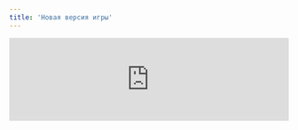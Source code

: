 ```yaml
---
title: 'Новая версия игры'
---
```


<iframe
  src="https://tally.so/embed/mKRg88?hideTitle=1&transparentBackground=1&dynamicHeight=1"
  loading="lazy"
  width="100%"
  frameBorder="0"
  marginHeight="0"
  marginWidth="0"
  title="Developer Agreement Acceptance Form"
  style={{ minHeight: '90vh' }}
></iframe>